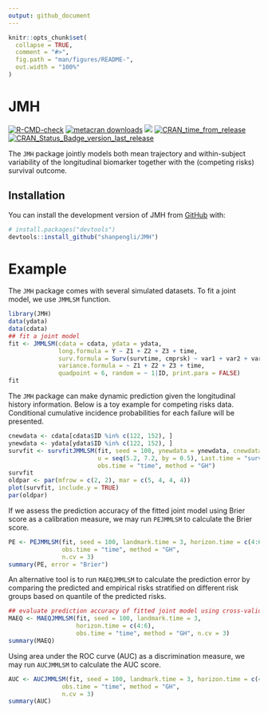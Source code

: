 ```yaml
---
output: github_document
---
```


<!-- README.md is generated from README.Rmd. Please edit that file -->

```r
knitr::opts_chunk$set(
  collapse = TRUE,
  comment = "#>",
  fig.path = "man/figures/README-",
  out.width = "100%"
)
```

# JMH

<!-- badges: start -->
[![R-CMD-check](https://github.com/shanpengli/JMH/actions/workflows/R-CMD-check.yaml/badge.svg)](https://github.com/shanpengli/JMH/actions/workflows/R-CMD-check.yaml)
[![metacran downloads](https://cranlogs.r-pkg.org/badges/JMH)](https://cran.r-project.org/package=JMH)
[![](https://cranlogs.r-pkg.org/badges/grand-total/JMH)](https://cran.r-project.org/package=JMH)
[![CRAN_time_from_release](https://www.r-pkg.org/badges/ago/JMH)](https://cran.r-project.org/package=JMH)
[![CRAN_Status_Badge_version_last_release](https://www.r-pkg.org/badges/version-last-release/JMH)](https://cran.r-project.org/package=JMH)
<!-- badges: end -->

The `JMH` package jointly models both mean trajectory and within-subject variability of the longitudinal biomarker together with the (competing risks) survival outcome.

## Installation

You can install the development version of JMH from [GitHub](https://github.com/) with:

``` r
# install.packages("devtools")
devtools::install_github("shanpengli/JMH")
```

# Example

The `JMH` package comes with several simulated datasets. To fit a joint model, we use `JMMLSM` function. 

```r
library(JMH)
data(ydata)
data(cdata)
## fit a joint model
fit <- JMMLSM(cdata = cdata, ydata = ydata, 
              long.formula = Y ~ Z1 + Z2 + Z3 + time,
              surv.formula = Surv(survtime, cmprsk) ~ var1 + var2 + var3,
              variance.formula = ~ Z1 + Z2 + Z3 + time, 
              quadpoint = 6, random = ~ 1|ID, print.para = FALSE)
fit
```


The `JMH` package can make dynamic prediction given the longitudinal history information. Below is a toy example for competing risks data. Conditional cumulative incidence probabilities for each failure will be presented.

```r
cnewdata <- cdata[cdata$ID %in% c(122, 152), ]
ynewdata <- ydata[ydata$ID %in% c(122, 152), ]
survfit <- survfitJMMLSM(fit, seed = 100, ynewdata = ynewdata, cnewdata = cnewdata, 
                         u = seq(5.2, 7.2, by = 0.5), Last.time = "survtime",
                         obs.time = "time", method = "GH")
survfit
oldpar <- par(mfrow = c(2, 2), mar = c(5, 4, 4, 4))
plot(survfit, include.y = TRUE)
par(oldpar)
```

If we assess the prediction accuracy of the fitted joint model using Brier score as a calibration measure, we may run `PEJMMLSM` to calculate the Brier score. 

```r
PE <- PEJMMLSM(fit, seed = 100, landmark.time = 3, horizon.time = c(4:6),
               obs.time = "time", method = "GH", 
               n.cv = 3)
summary(PE, error = "Brier")
```

An alternative tool is to run `MAEQJMMLSM` to calculate the prediction error by comparing the predicted and empirical risks stratified on different risk groups based on quantile of the predicted risks.

```r
## evaluate prediction accuracy of fitted joint model using cross-validated mean absolute prediction error
MAEQ <- MAEQJMMLSM(fit, seed = 100, landmark.time = 3, 
                   horizon.time = c(4:6), 
                   obs.time = "time", method = "GH", n.cv = 3)
summary(MAEQ)
```

Using area under the ROC curve (AUC) as a discrimination measure, we may run `AUCJMMLSM` to calculate the AUC score. 

```r
AUC <- AUCJMMLSM(fit, seed = 100, landmark.time = 3, horizon.time = c(4:6),
               obs.time = "time", method = "GH", 
               n.cv = 3)
summary(AUC)
```
